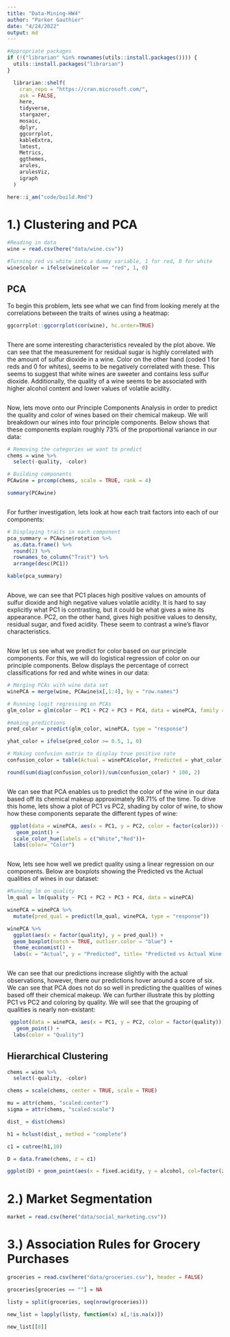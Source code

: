 ```yaml
---
title: "Data-Mining-HW4"
author: "Parker Gauthier"
date: "4/24/2022"
output: md
---
```


```r
#Appropriate packages
if (!("librarian" %in% rownames(utils::install.packages()))) {
  utils::install.packages("librarian")
}

  librarian::shelf(
    cran_repo = "https://cran.microsoft.com/",
    ask = FALSE,
    here,
    tidyverse,
    stargazer,
    mosaic,
    dplyr,
    ggcorrplot,
    kableExtra,
    lmtest,
    Metrics,
    ggthemes,
    arules,
    arulesViz,
    igraph
  )

here::i_am("code/build.Rmd")


```

# 1.) Clustering and PCA

```r
#Reading in data
wine = read.csv(here("data/wine.csv"))

#Turning red vs white into a dummy variable, 1 for red, 0 for white
wine$color = ifelse(wine$color == "red", 1, 0)
```

## PCA

To begin this problem, lets see what we can find from looking merely at the correlations between the traits of wines using a heatmap:
```r

ggcorrplot::ggcorrplot(cor(wine), hc.order=TRUE)
```
```
```
There are some interesting characteristics revealed by the plot above.  We can see that the measurement for residual sugar is highly correlated with the amount of sulfur dioxide in a wine. Color on the other hand (coded 1 for reds and 0 for whites), seems to be negatively correlated with these.  This seems to suggest that white wines are sweeter and contains less sulfur dioxide.  Additionally, the quality of a wine seems to be associated with higher alcohol content and lower values of volatile acidity. 

```
```

Now, lets move onto our Principle Components Analysis in order to predict the quality and color of wines based on their chemical makeup. We will breakdown our wines into four principle components.  Below shows that these components explain roughly 73% of the proportional variance in our data:

```r
# Removing the categories we want to predict
chems = wine %>% 
  select(-quality, -color)

# Building components
PCAwine = prcomp(chems, scale = TRUE, rank = 4)

summary(PCAwine)
```
```
```
For further investigation, lets look at how each trait factors into each of our components:

```r
# Displaying traits in each component
pca_summary = PCAwine$rotation %>% 
  as.data.frame() %>% 
  round(2) %>% 
  rownames_to_column("Trait") %>% 
  arrange(desc(PC1)) 

kable(pca_summary)
```
```
```
Above, we can see that PC1 places high positive values on amounts of sulfur dioxide and high negative values volatile acidity.  It is hard to say explicitly what PC1 is contrasting, but it could be what gives a wine its appearance. PC2, on the other hand, gives high positive values to density, residual sugar, and fixed acidity.  These seem to contrast a wine's flavor characteristics.

```
```
Now let us see what we predict for color based on our principle components.  For this, we will do logistical regression of color on our principle components. Below displays the percentage of correct classifications for red and white wines in our data:

```r
# Merging PCAs with wine data set
winePCA = merge(wine, PCAwine$x[,1:4], by = "row.names")
```


```r
# Running logit regressing on PCAs
glm_color = glm(color ~ PC1 + PC2 + PC3 + PC4, data = winePCA, family = "binomial")

#making predictions
pred_color = predict(glm_color, winePCA, type = "response")

yhat_color = ifelse(pred_color >= 0.5, 1, 0)

# Making confusion matrix to display true positive rate
confusion_color = table(Actual = winePCA$color, Predicted = yhat_color)

round(sum(diag(confusion_color))/sum(confusion_color) * 100, 2)

```

```
```
We can see that PCA enables us to predict the color of the wine in our data based off its chemical makeup approximately 98.71% of the time. To drive this home, lets show a plot of PC1 vs PC2, shading by color of wine, to show how these components separate the different types of wine:
```r
 ggplot(data = winePCA, aes(x = PC1, y = PC2, color = factor(color))) +
   geom_point() +
  scale_color_hue(labels = c("White","Red"))+
  labs(color= "Color")
```
```
```
Now, lets see how well we predict quality using a linear regression on our components.  Below are boxplots showing the Predicted vs the Actual qualities of wines in our dataset:

```r
#Running lm on quality
lm_qual = lm(quality ~ PC1 + PC2 + PC3 + PC4, data = winePCA)

winePCA = winePCA %>% 
  mutate(pred_qual = predict(lm_qual, winePCA, type = "response"))

winePCA %>% 
  ggplot(aes(x = factor(quality), y = pred_qual)) + 
  geom_boxplot(notch = TRUE, outlier.color = "blue") +
  theme_economist() +
  labs(x = "Actual", y = "Predicted", title= "Predicted vs Actual Wine Qualities")
```
```
```
We can see that our predictions increase slightly with the actual observations, however, there our predictions hover around a score of six.  We can see that PCA does not do so well in predicting the qualities of wines based off their chemical makeup. We can further illustrate this by plotting PC1 vs PC2 and coloring by quality.  We will see that the grouping of qualities is nearly non-existant:
```r
 ggplot(data = winePCA, aes(x = PC1, y = PC2, color = factor(quality))) +
   geom_point() +
  labs(color = "Quality")
```

## Hierarchical Clustering
```r
chems = wine %>% 
  select(-quality, -color)

chems = scale(chems, center = TRUE, scale = TRUE)

mu = attr(chems, "scaled:center")
sigma = attr(chems, "scaled:scale")

dist_ = dist(chems)

h1 = hclust(dist_, method = "complete")

c1 = cutree(h1,10)

D = data.frame(chems, z = c1)

ggplot(D) + geom_point(aes(x = fixed.acidity, y = alcohol, col=factor(z)))

```

# 2.) Market Segmentation
```r
market = read.csv(here("data/social_marketing.csv"))
```

# 3.) Association Rules for Grocery Purchases
```r
groceries = read.csv(here("data/groceries.csv"), header = FALSE)

groceries[groceries == ""] = NA

listy = split(groceries, seq(nrow(groceries)))

new_list = lapply(listy, function(x) x[,!is.na(x)])

new_list[[8]]

```
